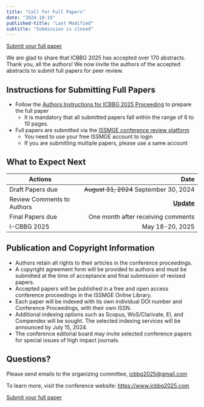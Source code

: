 ```yaml
---
title: "Call for Full Papers"
date: "2024-10-15"
published-title: "Last Modified"
subtitle: "Submission is closed"
---
```


[Submit your full paper](https://www.issmge.org/publications/review-platform/conferences/icbbg2025){.btn .btn-primary}

We are glad to share that ICBBG 2025 has accepted over 170 abstracts. Thank you, all the authors! 
We now invite the authors of the accepted abstracts to submit full papers for peer review.

## Instructions for Submitting Full Papers

- Follow the [Authors Instructions for ICBBG 2025 Proceeding](../resources/ICBBG2025_Proceedings_Author_Instructions.docx) to prepare the full paper
  - It is mandatory that all submitted papers fall within the range of 6 to 10 pages.
- Full papers are submitted via the [ISSMGE conference review platform](https://www.issmge.org/publications/review-platform/conferences/icbbg2025/submit-abstract) 
  - You need to use your free ISSMGE account to login
  - If you are submitting multiple papers, please use a same account

## What to Expect Next 

::: {.table-striped}

| Actions                    |                                             Date |
|----------------------------|-------------------------------------------------:|
| Draft Papers due           |           ~~August 31, 2024~~ September 30, 2024 |
| Review Comments to Authors | [[**Update**]{.highlight}](../review-update.qmd) |
| Final Papers due           | [One month after receiving comments]{.highlight} |
| I-CBBG 2025                |                                  May 18-20, 2025 |

:::

## Publication and Copyright Information

- Authors retain all rights to their articles in the conference proceedings.
- A copyright agreement form will be provided to authors and must be submitted at the time of acceptance and final submission of revised papers.
- Accepted papers will be published in a free and open access conference proceedings in the ISSMGE Online Library.
- Each paper will be indexed with its own individual DOI number and Conference Proceedings, with their own ISSN.
- Additional indexing options such as Scopus, WoS/Clarivate, EI, and Compendex will be sought. The selected indexing services will be announced by July 15, 2024.
- The conference editorial board may invite selected conference papers for special issues of high impact journals.

## Questions?

Please send emails to the organizing committee, <icbbg2025@gmail.com>

To learn more, visit the conference website: <https://www.icbbg2025.com>

[Submit your full paper](https://www.issmge.org/publications/review-platform/conferences/icbbg2025){.btn .btn-primary}
